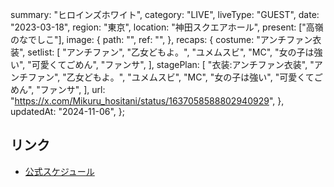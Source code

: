   summary: "ヒロインズホワイト",
  category: "LIVE",
  liveType: "GUEST",
  date: "2023-03-18",
  region: "東京",
  location: "神田スクエアホール",
  present: ["高嶺のなでしこ"],
  image: {
    path: "",
    ref: "",
  },
  recaps: {
    costume: "アンチファン衣装",
    setlist: [
      "アンチファン",
      "乙女どもよ。",
      "ユメムスビ",
      "MC",
      "女の子は強い",
      "可愛くてごめん",
      "ファンサ",
    ],
    stagePlan: [
      "衣装:アンチファン衣装",
      "アンチファン",
      "乙女どもよ。",
      "ユメムスビ",
      "MC",
      "女の子は強い",
      "可愛くてごめん",
      "ファンサ",
    ],
    url: "https://x.com/Mikuru_hositani/status/1637058588802940929",
  },
  updatedAt: "2024-11-06",
};

## リンク

- [公式スケジュール](https://takanenonadeshiko.jp/?p=774)
